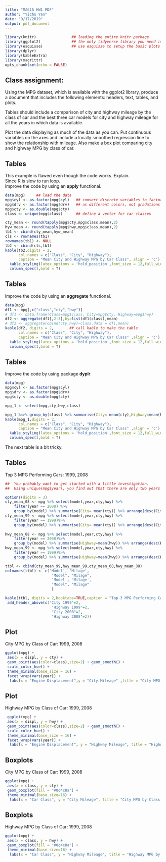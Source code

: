 ```yaml
---
title: "MA615 HW1 PDF"
author: "Yichu Yan"
date: "9/17/2019"
output: pdf_document
---
```



```r
library(knitr)                ## loading the entire knitr package
library(ggplot2)              ## the only tidyverse library you need is ggplot2
library(esquisse)             ## use esquisse to setup the basic plots
library(dplyr)
library(kableExtra)
library(magrittr)
opts_chunk$set(echo = FALSE)

```

## Class assignment:
Using the MPG dataset, which is available with the ggplot2 library, produce a document that includes the following elements: headers, text, tables, and plots.  

Tables should include a comparison of city and highway mileage by the class of car and the best three car models for city and highway mileage for all the years in which data is available.  

Plot the data displaying as much of the data as you can. Put continuous variables on the axes and include a locally smoothed regression line to show the relationship with mileage.  Also make a box plot comparing city and highway MPG by class of car.  


## Tables
This example is flawed even though the code works.  Explain.   \
Since R is slow to run loop.  \
Improve the code by using an **apply** functional.

```r
data(mpg)     ## load the data
mpg$cyl <- as.factor(mpg$cyl)   ## convert discrete variables to factors so that they plot
mpg$drv <- as.factor(mpg$drv)   ## as different colors, not gradations of one color
mpg$cty <- as.double(mpg$cty)
class <- unique(mpg$class)      ## define a vector for car classes

cty_mean <- round(tapply(mpg$cty,mpg$class,mean),2)
hyw_mean <- round(tapply(mpg$hwy,mpg$class,mean),2)
tb1 <- cbind(cty_mean,hyw_mean)
cls <- rownames(tb1)
rownames(tb1) <- NULL
tb2 <- cbind(cls,tb1)
kable(tb2,digits = 2, 
      col.names = c("Class", "City", "Highway"), 
      caption = "Mean City and Highway MPG by Car Class", align = 'c') %>%
  kable_styling(latex_options = 'hold_position',font_size = 12,full_width = F,position = "center")%>%
  column_spec(1,bold = T)
```



## Tables
Improve the code by using an **aggregate** functional.

```r

data(mpg)
df1 <- mpg[,c("class","cty","hwy")]
# df1 <- data.frame(Class=mpg$class, City=mpg$cty, Highway=mpg$hwy)
df2 <- aggregate(df1[,2:3],by=list(df1$class),mean)
# df2 <- aggregate(cbind(cty,hwy)~class,data = df1,mean)
kable(df2, digits = 2,       ## call kable to make the table
      col.names = c("Class", "City", "Highway"), 
      caption = "Mean City and Highway MPG by Car Class" ,align = 'c') %>%
  kable_styling(latex_options = 'hold_position',font_size = 12,full_width = F,position = "center")%>%
  column_spec(1,bold = T)
```





## Tables
Improve the code by using package **dyplr**

```r
data(mpg)
mpg$cyl <- as.factor(mpg$cyl)
mpg$drv <- as.factor(mpg$drv)
mpg$cty <- as.double(mpg$cty)

mpg_1 <- select(mpg,cty,hwy,class)

mpg_1 %<>% group_by(class) %>% summarise(City= mean(cty),Highway=mean(hwy)) %>% arrange(class,City,Highway)
kable(mpg_1,digits = 2,
      col.names = c("Class", "City", "Highway"), 
      caption = "Mean City and Highway MPG by Car Class" ,align = 'c') %>%
  kable_styling(latex_options = 'hold_position',font_size = 12,full_width = F,position = "center")%>%
  column_spec(1,bold = T)
```


The next table is a bit tricky. 





## Tables
Top 3 MPG Performing Cars: 1999, 2008

```r

##  You probably want to get started with a little investigation. 
##  Using unique(mpg$year), you find out that there are only two years - 1999, 2008.

options(digits = 3)
cty_mean_08 <- mpg %>% select(model,year,cty,hwy) %>%
    filter(year == 2008) %>%
    group_by(model) %>% summarise(City= mean(cty)) %>% arrange(desc(City)) %>%          head(3)
cty_mean_99 <- mpg %>% select(model,year,cty,hwy) %>%
    filter(year == 1999)%>%
    group_by(model) %>% summarise(City= mean(cty)) %>% arrange(desc(City)) %>%          head(3)
    
hwy_mean_08 <- mpg %>% select(model,year,cty,hwy) %>%
    filter(year == 2008)%>%
    group_by(model) %>% summarise(Highway=mean(hwy)) %>% arrange(desc(Highway))%>%      head(3)
hwy_mean_99 <- mpg %>% select(model,year,cty,hwy) %>%
    filter(year == 1999)%>%
    group_by(model) %>% summarise(Highway=mean(hwy)) %>% arrange(desc(Highway))%>%      head(3)

ttbl <- cbind(cty_mean_99,hwy_mean_99,cty_mean_08,hwy_mean_08)
colnames(ttbl) <- c('Model', 'Milage', 
                     "Model", "Milage",
                     'Model', 'Milage',
                     "Model", "Milage"
                     )

kable(ttbl, digits = 2,booktabs=TRUE,caption = "Top 3 MPG Performing Cars: 1999, 2008",align = 'c') %>% kable_styling(latex_options = 'hold_position',font_size = 12,full_width = T,position = "center")%>%
 add_header_above(c("City 1999"=2, 
                     "Highway 1999"=2,
                     "City 2008"=2,
                     "Highway 2008"=2))

```

\newpage

## Plot
City MPG by Class of Car: 1999, 2008

```r
ggplot(mpg) +
 aes(x = displ, y = cty) +
 geom_point(aes(color=class),size=2) + geom_smooth() +
 scale_color_hue() +
 theme_minimal(base_size = 16) +
 facet_wrap(vars(year)) + 
  labs(x = "Engine Displacement",y = "City Mileage" ,title = "City MPG by Class of Car: 1999, 2008")
```


\newpage

## Plot
Highway MPG by Class of Car: 1999, 2008

```r
 ggplot(mpg) +
 aes(x = displ, y = hwy) +
 geom_point(aes(color=class),size=2) + geom_smooth() +
 scale_color_hue() +
 theme_minimal(base_size = 16) +
 facet_wrap(vars(year)) + 
  labs(x = "Engine Displacement", y = "Highway Mileage", title = "Highway MPG by Class of Car: 1999, 2008")
```


\newpage

## Boxplots
City MPG by Class of Car: 1999, 2008

```r
ggplot(mpg) +
 aes(x = class, y = cty) +
 geom_boxplot(fill = "#0c4c8a") +
 theme_minimal(base_size=16) +
  labs(x = "Car Class", y = "City Mileage", title = "City MPG by Class of Car: 1999, 2008")
```


\newpage

## Boxplots
Highway MPG by Class of Car: 1999, 2008

```r
ggplot(mpg) +
 aes(x = class, y = hwy) +
 geom_boxplot(fill = "#0c4c8a") +
 theme_minimal(base_size=16) +
  labs(x = "Car Class", y = "Highway Mileage", title = "Highway MPG by Class of Car: 1999, 2008")
```
